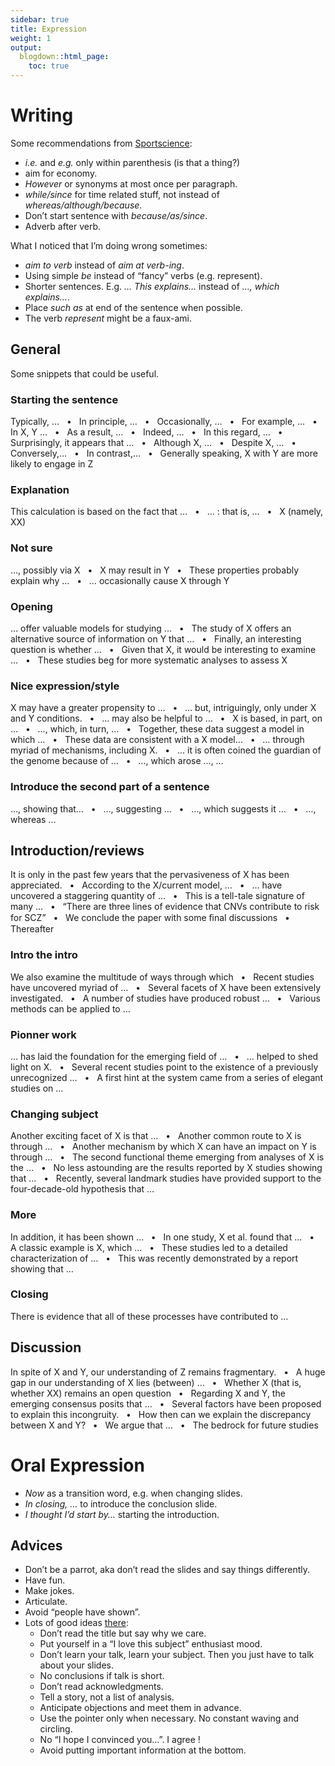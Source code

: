 ```yaml
---
sidebar: true
title: Expression
weight: 1
output:
  blogdown::html_page:
    toc: true
---
```



# Writing

Some recommendations from [Sportscience](https://www.sportsci.org/jour/9901/wghstyle.html):

- *i.e.* and *e.g.* only within parenthesis (is that a thing?)
- aim for economy.
- *However* or synonyms at most once per paragraph.
- *while/since* for time related stuff, not instead of *whereas/although/because*.
- Don't start sentence with *because/as/since*.
- Adverb after verb.

What I noticed that I'm doing wrong sometimes:

- *aim to verb* instead of *aim at verb-ing*.
- Using simple *be* instead of "fancy" verbs (e.g. represent).
- Shorter sentences. E.g. *... This explains...* instead of *..., which explains...*.
- Place *such as* at end of the sentence when possible.
- The verb *represent* might be a faux-ami.

## General

Some snippets that could be useful.

### Starting the sentence

Typically, ... 
$~~\bullet~~$
In principle, ...
$~~\bullet~~$ 
Occasionally, ...
$~~\bullet~~$ 
For example, ...
$~~\bullet~~$ 
In X, Y ...
$~~\bullet~~$ 
As a result, ...
$~~\bullet~~$ 
Indeed, ...
$~~\bullet~~$ 
In this regard, ...
$~~\bullet~~$ 
Surprisingly, it appears that ...
$~~\bullet~~$ 
Although X, ...
$~~\bullet~~$ 
Despite X, ...
$~~\bullet~~$ 
Conversely,... 
$~~\bullet~~$ 
In contrast,...
$~~\bullet~~$ 
Generally speaking, X with Y are more likely to engage in Z

### Explanation

This calculation is based on the fact that ...
$~~\bullet~~$ 
... : that is, ...
$~~\bullet~~$ 
X (namely, XX)

### Not sure

..., possibly via X
$~~\bullet~~$ 
X may result in Y
$~~\bullet~~$ 
These properties probably explain why ...
$~~\bullet~~$ 
... occasionally cause X through Y

### Opening

... offer valuable models for studying ...
$~~\bullet~~$ 
The study of X offers an alternative source of information on Y that ...
$~~\bullet~~$ 
Finally, an interesting question is whether ...
$~~\bullet~~$ 
Given that X, it would be interesting to examine ...
$~~\bullet~~$ 
These studies beg for more systematic analyses to assess X

### Nice expression/style

X may have a greater propensity to ...
$~~\bullet~~$ 
... but, intriguingly, only under X and Y conditions.
$~~\bullet~~$ 
... may also be helpful to ...
$~~\bullet~~$ 
X is based, in part, on ...
$~~\bullet~~$ 
..., which, in turn, ...
$~~\bullet~~$ 
Together, these data suggest a model in which ...
$~~\bullet~~$ 
These data are consistent with a X model...
$~~\bullet~~$ 
... through myriad of mechanisms, including X.
$~~\bullet~~$ 
... it is often coined the guardian of the genome because of ...
$~~\bullet~~$ 
..., which arose ..., ...

### Introduce the second part of a sentence

..., showing that...
$~~\bullet~~$ 
..., suggesting ...
$~~\bullet~~$ 
..., which suggests it ...
$~~\bullet~~$ 
..., whereas ...

## Introduction/reviews

It is only in the past few years that the pervasiveness of X has been appreciated.
$~~\bullet~~$ 
According to the X/current model, ...
$~~\bullet~~$ 
... have uncovered a staggering quantity of ...
$~~\bullet~~$ 
This is a tell-tale signature of many ...
$~~\bullet~~$ 
"There are three lines of evidence that CNVs contribute to risk for SCZ"
$~~\bullet~~$ 
We conclude the paper with some ﬁnal discussions
$~~\bullet~~$ 
Thereafter

### Intro the intro

We also examine the multitude of ways through which
$~~\bullet~~$ 
Recent studies have uncovered myriad of ...
$~~\bullet~~$ 
Several facets of X have been extensively investigated. 
$~~\bullet~~$ 
A number of studies have produced robust ...
$~~\bullet~~$ 
Various methods can be applied to ...

### Pionner work

... has laid the foundation for the emerging field of ...
$~~\bullet~~$ 
... helped to shed light on X.
$~~\bullet~~$ 
Several recent studies point to the existence of a previously unrecognized ...
$~~\bullet~~$ 
A first hint at the system came from a series of elegant studies on ...

### Changing subject

Another exciting facet of X is that ...
$~~\bullet~~$ 
Another common route to X is through ...
$~~\bullet~~$ 
Another mechanism by which X can have an impact on Y is through ...
$~~\bullet~~$ 
The second functional theme emerging from analyses of X is the ...
$~~\bullet~~$ 
No less astounding are the results reported by X studies showing that ...
$~~\bullet~~$ 
Recently, several landmark studies have provided support to the four-decade-old hypothesis that ...

### More

In addition, it has been shown ...
$~~\bullet~~$ 
In one study, X et al. found that ...
$~~\bullet~~$ 
A classic example is X, which ...
$~~\bullet~~$ 
These studies led to a detailed characterization of ...
$~~\bullet~~$ 
This was recently demonstrated by a report showing that ...

### Closing

There is evidence that all of these processes have contributed to ...

## Discussion

In spite of X and Y, our understanding of Z remains fragmentary.
$~~\bullet~~$ 
A huge gap in our understanding of X lies (between) ...
$~~\bullet~~$ 
Whether X (that is, whether XX) remains an open question
$~~\bullet~~$ 
Regarding X and Y, the emerging consensus posits that ...
$~~\bullet~~$ 
Several factors have been proposed to explain this incongruity.
$~~\bullet~~$ 
How then can we explain the discrepancy between X and Y?
$~~\bullet~~$ 
We argue that ...
$~~\bullet~~$ 
The bedrock for future studies


# Oral Expression

- *Now* as a transition word, e.g. when changing slides.
- *In closing, ...* to introduce the conclusion slide. 
- *I thought I'd start by...* starting the introduction.

## Advices

- Don't be a parrot, aka don't read the slides and say things differently.
- Have fun.
- Make jokes.
- Articulate.
- Avoid "people have shown".
- Lots of good ideas [there](https://svpow.com/2013/07/12/tutorial-16-giving-good-talks-in-four-parts/):
	- Don't read the title but say why we care.
	- Put yourself in a "I love this subject" enthusiast mood.
	- Don't learn your talk, learn your subject. Then you just have to talk about your slides.
	- No conclusions if talk is short.
	- Don't read acknowledgments.
	- Tell a story, not a list of analysis.
	- Anticipate objections and meet them in advance.
	- Use the pointer only when necessary. No constant waving and circling.
	- No "I hope I convinced you...". I agree !
	- Avoid putting important information at the bottom.

